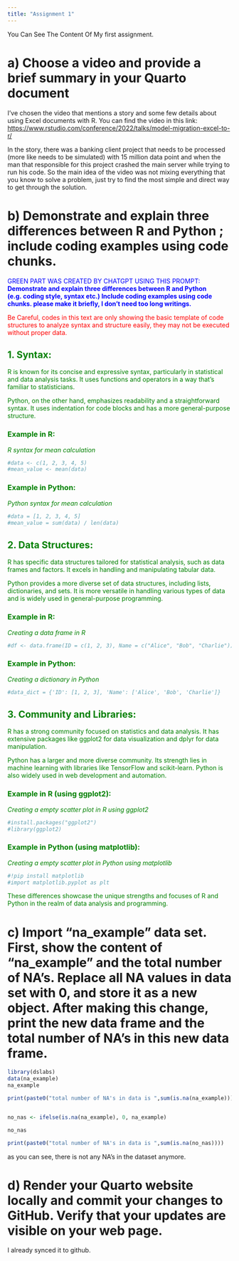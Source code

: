 ```yaml
---
title: "Assignment 1"
---
```


You Can See The Content Of My first assignment.

# a) Choose a video and provide a brief summary in your Quarto document

I've chosen the video that mentions a story and some few details about using Excel documents with R. You can find the video in this link: <https://www.rstudio.com/conference/2022/talks/model-migration-excel-to-r/>

In the story, there was a banking client project that needs to be processed (more like needs to be simulated) with 15 million data point and when the man that responsible for this project crashed the main server while trying to run his code. So the main idea of the video was not mixing everything that you know to solve a problem, just try to find the most simple and direct way to get through the solution.

# b) Demonstrate and explain three differences between R and Python ; include coding examples using code chunks.

::: {style="color:blue"}
GREEN PART WAS CREATED BY CHATGPT USING THIS PROMPT: **Demonstrate and explain three differences between R and Python (e.g. coding style, syntax etc.) Include coding examples using code chunks. please make it briefly, I don't need too long writings.**
:::

::: {style="color:red"}
Be Careful, codes in this text are only showing the basic template of code structures to analyze syntax and structure easily, they may not be executed without proper data.
:::

::: {style="color:green"}
## **1. Syntax:**

R is known for its concise and expressive syntax, particularly in statistical and data analysis tasks. It uses functions and operators in a way that's familiar to statisticians.

Python, on the other hand, emphasizes readability and a straightforward syntax. It uses indentation for code blocks and has a more general-purpose structure.

### Example in R:

*R syntax for mean calculation*

```r
#data <- c(1, 2, 3, 4, 5)
#mean_value <- mean(data)
```

### Example in Python:

*Python syntax for mean calculation*

```python
#data = [1, 2, 3, 4, 5]
#mean_value = sum(data) / len(data)
```

## **2. Data Structures:**

R has specific data structures tailored for statistical analysis, such as data frames and factors. It excels in handling and manipulating tabular data.

Python provides a more diverse set of data structures, including lists, dictionaries, and sets. It is more versatile in handling various types of data and is widely used in general-purpose programming.

### Example in R:

*Creating a data frame in R*

```r
#df <- data.frame(ID = c(1, 2, 3), Name = c("Alice", "Bob", "Charlie"))
```

### Example in Python:

*Creating a dictionary in Python*

```python
#data_dict = {'ID': [1, 2, 3], 'Name': ['Alice', 'Bob', 'Charlie']}
```

## **3. Community and Libraries:**

R has a strong community focused on statistics and data analysis. It has extensive packages like ggplot2 for data visualization and dplyr for data manipulation.

Python has a larger and more diverse community. Its strength lies in machine learning with libraries like TensorFlow and scikit-learn. Python is also widely used in web development and automation.

### Example in R (using ggplot2):

*Creating a empty scatter plot in R using ggplot2*

```r
#install.packages("ggplot2")
#library(ggplot2)
```

### Example in Python (using matplotlib):

*Creating a empty scatter plot in Python using matplotlib*

```python
#!pip install matplotlib
#import matplotlib.pyplot as plt
```

These differences showcase the unique strengths and focuses of R and Python in the realm of data analysis and programming.
:::

# c) Import "na_example" data set. First, show the content of "na_example" and the total number of NA's. Replace all NA values in data set with 0, and store it as a new object. After making this change, print the new data frame and the total number of NA's in this new data frame.

```r

library(dslabs)
data(na_example)
na_example

print(paste0("total number of NA's in data is ",sum(is.na(na_example))))


no_nas <- ifelse(is.na(na_example), 0, na_example)

no_nas

print(paste0("total number of NA's in data is ",sum(is.na(no_nas))))

```

<div>

as you can see, there is not any NA's in the dataset anymore.

</div>

# d) Render your Quarto website locally and commit your changes to GitHub. Verify that your updates are visible on your web page.

I already synced it to github.
